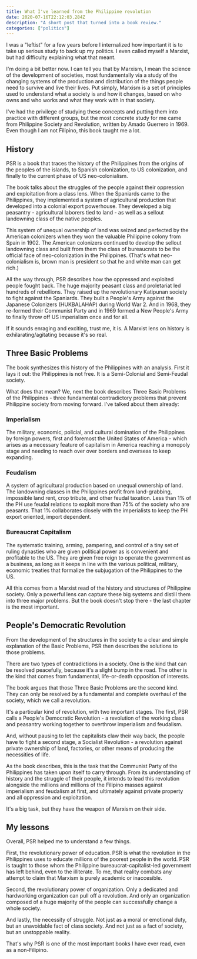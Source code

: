 ```yaml
---
title: What I've learned from the Philippine revolution
date: 2020-07-16T22:12:03.284Z
description: "A short post that turned into a book review."
categories: ["politics"]
---
```


I was a "leftist" for a few years before I internalized how important it is to take up serious study to back up my politics. I even called myself a Marxist, but had difficulty explaining what that meant.

I'm doing a bit better now. I can tell you that by Marxism, I mean the science of the development of societies, most fundamentally via a study of the changing systems of the production and distribution of the things people need to survive and live their lives. Put simply, Marxism is a set of principles used to understand what a society is and how it changes, based on who owns and who works and what they work with in that society.

I've had the privilege of studying these concepts and putting them into practice with different groups, but the most concrete study for me came from Philippine Society and Revolution, written by Amado Guerrero in 1969. Even though I am not Filipino, this book taught me a lot.

## History

PSR is a book that traces the history of the Philippines from the origins of the peoples of the islands, to Spanish colonization, to US colonization, and finally to the current phase of US neo-colonialism.

The book talks about the struggles of the people against their oppression and exploitation from a class lens. When the Spaniards came to the Philippines, they implemented a system of agricultural production that developed into a colonial export powerhouse. They developed a big peasantry - agricultural laborers tied to land - as well as a sellout landowning class of the native peoples.

This system of unequal ownership of land was seized and perfected by the American colonizers when they won the valuable Philippine colony from Spain in 1902. The American colonizers continued to develop the sellout landowning class and built from them the class of bureaucrats to be the official face of neo-colonization in the Philippines. (That's what neo-colonialism is, brown man is president so that he and white man can get rich.)

All the way through, PSR describes how the oppressed and exploited people fought back. The huge majority peasant class and proletariat led hundreds of rebellions. They raised up the revolutionary Katipunan society to fight against the Spaniards. They built a People's Army against the Japanese Colonizers (HUKBALAHAP) during World War 2. And in 1968, they re-formed their Communist Party and in 1969 formed a New People's Army to finally throw off US imperialism once and for all.

If it sounds enraging and exciting, trust me, it is. A Marxist lens on history is exhilarating/agitating because it's so real.

## Three Basic Problems

The book synthesizes this history of the Philippines with an analysis. First it lays it out: the Philippines is not free. It is a Semi-Colonial and Semi-Feudal society.

What does that mean? We, next the book describes Three Basic Problems of the Philippines - three fundamental contradictory problems that prevent Philippine society from moving forward. I've talked about them already:

### Imperialism

The military, economic, policial, and cultural domination of the Philippines by foreign powers, first and foremost the United States of America - which arises as a necessary feature of capitalism in America reaching a monopoly stage and needing to reach over over borders and overseas to keep expanding.

### Feudalism

A system of agricultural production based on unequal ownership of land. The landowning classes in the Philippines profit from land-grabbing, impossible land rent, crop tribute, and other feudal taxation. Less than 1% of the PH use feudal relations to exploit more than 75% of the society who are peasants. That 1% collaborates closely with the imperialists to keep the PH export oriented, import dependent.

### Bureaucrat Capitalism

The systematic training, arming, pampering, and control of a tiny set of ruling dynasties who are given political power as is convenient and profitable to the US. They are given free reign to operate the government as a business, as long as it keeps in line with the various political, military, economic treaties that formalize the subjugation of the Philippines to the US.

All this comes from a Marxist read of the history and structures of Philippine society. Only a powerful lens can capture these big systems and distill them into three major problems. But the book doesn't stop there - the last chapter is the most important.

## People's Democratic Revolution

From the development of the structures in the society to a clear and simple explanation of the Basic Problems, PSR then describes the solutions to those problems.

There are two types of contradictions in a society. One is the kind that can be resolved peacefully, because it's a slight bump in the road. The other is the kind that comes from fundamental, life-or-death opposition of interests.

The book argues that those Three Basic Problems are the second kind. They can only be resolved by a fundamental and complete overhaul of the society, which we call a revolution.

It's a particular kind of revolution, with two important stages. The first, PSR calls a People's Democratic Revolution - a revolution of the working class and peasantry working together to overthrow imperialism and feudalism.

And, without pausing to let the capitalists claw their way back, the people have to fight a second stage, a Socialist Revolution - a revolution against private ownership of land, factories, or other means of producing the necessities of life.

As the book describes, this is the task that the Communist Party of the Philippines has taken upon itself to carry through. From its understanding of history and the struggle of their people, it intends to lead this revolution alongside the millions and millions of the Filipino masses against imperialism and feudalism at first, and ultimately against private property and all oppression and exploitation.

It's a big task, but they have the weapon of Marxism on their side.

## My lessons

Overall, PSR helped me to understand a few things.

First, the revolutionary power of education. PSR is what the revolution in the Philippines uses to educate millions of the poorest people in the world. PSR is taught to those whom the Philippine bureaucrat-capitalist-led government has left behind, even to the illiterate. To me, that reality combats any attempt to claim that Marxism is purely academic or inaccesible.

Second, the revolutionary power of organization. Only a dedicated and hardworking organization can pull off a revolution. And only an organization composed of a huge majority of the people can successfully change a whole society.

And lastly, the necessity of struggle. Not just as a moral or emotional duty, but an unavoidable fact of class society. And not just as a fact of society, but an unstoppable reality.

That's why PSR is one of the most important books I have ever read, even as a non-Filipino.
